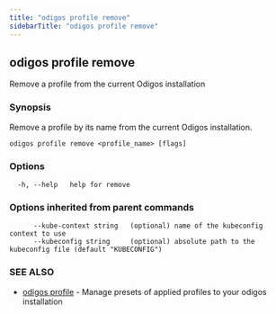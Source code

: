 ```yaml
---
title: "odigos profile remove"
sidebarTitle: "odigos profile remove"
---
```

## odigos profile remove

Remove a profile from the current Odigos installation

### Synopsis

Remove a profile by its name from the current Odigos installation.

```
odigos profile remove <profile_name> [flags]
```

### Options

```
  -h, --help   help for remove
```

### Options inherited from parent commands

```
      --kube-context string   (optional) name of the kubeconfig context to use
      --kubeconfig string     (optional) absolute path to the kubeconfig file (default "KUBECONFIG")
```

### SEE ALSO

* [odigos profile](/cli/odigos_profile)	 - Manage presets of applied profiles to your odigos installation